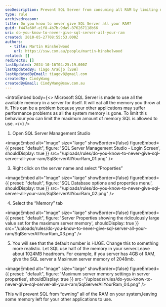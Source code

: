 ```yaml
---
seoDescription: Prevent SQL Server from consuming all RAM by limiting maximum server memory to ensure optimal system performance.
type: rule
archivedreason:
title: Do you know to never give SQL Server all your RAM?
guid: f447a60f-e1f8-4b7b-9da9-876267118b66
uri: do-you-know-to-never-give-sql-server-all-your-ram
created: 2010-05-27T08:55:53.000Z
authors:
  - title: Martin Hinshelwood
    url: https://ssw.com.au/people/martin-hinshelwood
related: []
redirects: []
lastUpdated: 2024-10-16T04:25:19.000Z
lastUpdatedBy: Tiago Araújo [SSW]
lastUpdatedByEmail: tiagov8@gmail.com
createdBy: CindyWang
createdByEmail: CindyWang@ssw.com.au
---
```


<introEmbed
  body={<>
Microsoft SQL Server is made to use all the available memory in a server for itself. It will eat all the memory you throw at it. This can be a problem because your other applications may suffer performance problems as all the system memory is gone. To limit this behaviour you can limit the maximum amount of memory SQL is allowed to use.
  </>}
/>
1. Open SQL Server Management Studio

   
<imageEmbed
  alt="Image"
  size="large"
  showBorder={false}
  figureEmbed={{
    preset: "default",
    figure: 'SQL Server Management Studio - Login Screen',
    shouldDisplay: true
  }}
  src="/uploads/rules/do-you-know-to-never-give-sql-server-all-your-ram/SqlServerAllYourRam_01.png"
/>

3. Right click on the server name and select “Properties”

   
<imageEmbed
  alt="Image"
  size="large"
  showBorder={false}
  figureEmbed={{
    preset: "default",
    figure: 'SQL Database options and properties menu',
    shouldDisplay: true
  }}
  src="/uploads/rules/do-you-know-to-never-give-sql-server-all-your-ram/SqlServerAllYourRam_02.png"
/>

4. Select the “Memory” tab

   
<imageEmbed
  alt="Image"
  size="large"
  showBorder={false}
  figureEmbed={{
    preset: "default",
    figure: 'Server Properties showing the ridiculously large value set for the maximum server memory',
    shouldDisplay: true
  }}
  src="/uploads/rules/do-you-know-to-never-give-sql-server-all-your-ram/SqlServerAllYourRam_03.png"
/>

5. You will see that the default number is HUGE. Change this to something more realistic. Let SQL use half of the memory in your server.Leave about 1024MB headroom. For example, if you server has 4GB of RAM, give the SQL server a Maximum server memory of 2048mb.

   
<imageEmbed
  alt="Image"
  size="large"
  showBorder={false}
  figureEmbed={{
    preset: "default",
    figure: 'Maximum server memory settings in server properties',
    shouldDisplay: true
  }}
  src="/uploads/rules/do-you-know-to-never-give-sql-server-all-your-ram/SqlServerAllYourRam_04.png"
/>

This will prevent SQL from “owning” all of the RAM on your system,leaving some memory left for your other applications to use.
